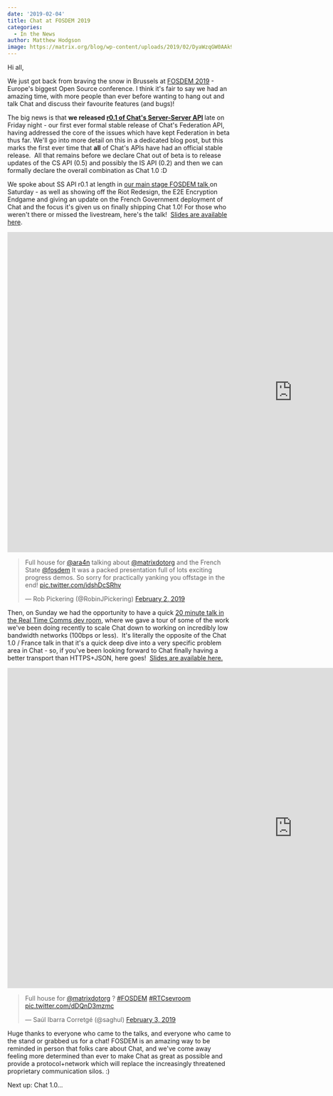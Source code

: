 ```yaml
---
date: '2019-02-04'
title: Chat at FOSDEM 2019
categories:
  - In the News
author: Matthew Hodgson
image: https://matrix.org/blog/wp-content/uploads/2019/02/DyaWzqGW0AAk9pd.jpg
---
```


Hi all,

We just got back from braving the snow in Brussels at <a href="https://fosdem.org/2019/">FOSDEM 2019</a> - Europe's biggest Open Source conference. I think it's fair to say we had an amazing time, with more people than ever before wanting to hang out and talk Chat and discuss their favourite features (and bugs)!

The big news is that <strong>we released <a href="/docs/spec/server_server/r0.1.0.html">r0.1 of Chat's Server-Server API</a> </strong>late on Friday night - our first ever formal stable release of Chat's Federation API, having addressed the core of the issues which have kept Federation in beta thus far. We'll go into more detail on this in a dedicated blog post, but this marks the first ever time that <strong>all</strong> of Chat's APIs have had an official stable release.  All that remains before we declare Chat out of beta is to release updates of the CS API (0.5) and possibly the IS API (0.2) and then we can formally declare the overall combination as Chat 1.0 :D

We spoke about SS API r0.1 at length in <a href="https://fosdem.org/2019/schedule/event/matrix_french_state/">our main stage FOSDEM talk </a>on Saturday - as well as showing off the Riot Redesign, the E2E Encryption Endgame and giving an update on the French Government deployment of Chat and the focus it's given us on finally shipping Chat 1.0! For those who weren't there or missed the livestream, here's the talk!  <a href="/blog/wp-content/uploads/2019/02/2019-02-01-FOSDEM-Chat-1.0.pdf">Slides are available here</a>.

<div class="video-container"><iframe src="https://www.youtube.com/embed/C2eE7rCUKlE" width="1280" height="720" frameBorder="0" allowFullScreen="allowfullscreen"></iframe></div>

<blockquote class="twitter-tweet" data-lang="en"><p lang="en" dir="ltr">Full house for <a href="https://twitter.com/ara4n?ref_src=twsrc%5Etfw">@ara4n</a> talking about <a href="https://twitter.com/matrixdotorg?ref_src=twsrc%5Etfw">@matrixdotorg</a> and the French State <a href="https://twitter.com/fosdem?ref_src=twsrc%5Etfw">@fosdem</a> It was a packed presentation full of lots exciting progress demos. So sorry for practically yanking you offstage in the end! <a href="https://t.co/idshDcSRhv">pic.twitter.com/idshDcSRhv</a></p>&mdash; Rob Pickering (@RobinJPickering) <a href="https://twitter.com/RobinJPickering/status/1091725803715481607?ref_src=twsrc%5Etfw">February 2, 2019</a></blockquote>
<script async src="https://platform.twitter.com/widgets.js" charset="utf-8"></script>

Then, on Sunday we had the opportunity to have a quick <a href="https://fosdem.org/2019/schedule/event/matrix/">20 minute talk in the Real Time Comms dev room</a>, where we gave a tour of some of the work we've been doing recently to scale Chat down to working on incredibly low bandwidth networks (100bps or less).  It's literally the opposite of the Chat 1.0 / France talk in that it's a quick deep dive into a very specific problem area in Chat - so, if you've been looking forward to Chat finally having a better transport than HTTPS+JSON, here goes!  <a href="/blog/wp-content/uploads/2019/02/2019-02-03-FOSDEM-Low-Bandwidth.pdf">Slides are available here.</a>

<div class="video-container"><iframe src="https://www.youtube.com/embed/DZBvy4abB1o" width="1280" height="720" frameBorder="0" allowFullScreen="allowfullscreen"><span data-mce-type="bookmark" style="display: inline-block; width: 0px; overflow: hidden; line-height: 0;" class="mce_SELRES_start">﻿</span>
</iframe></div>

<blockquote class="twitter-tweet" data-lang="en"><p lang="en" dir="ltr">Full house for <a href="https://twitter.com/matrixdotorg?ref_src=twsrc%5Etfw">@matrixdotorg</a> ? <a href="https://twitter.com/hashtag/FOSDEM?src=hash&amp;ref_src=twsrc%5Etfw">#FOSDEM</a> <a href="https://twitter.com/hashtag/RTCsevroom?src=hash&amp;ref_src=twsrc%5Etfw">#RTCsevroom</a> <a href="https://t.co/dDQnD3mzmc">pic.twitter.com/dDQnD3mzmc</a></p>&mdash; Saúl Ibarra Corretgé (@saghul) <a href="https://twitter.com/saghul/status/1091995116649267201?ref_src=twsrc%5Etfw">February 3, 2019</a></blockquote>
<script async src="https://platform.twitter.com/widgets.js" charset="utf-8"></script>

Huge thanks to everyone who came to the talks, and everyone who came to the stand or grabbed us for a chat! FOSDEM is an amazing way to be reminded in person that folks care about Chat, and we've come away feeling more determined than ever to make Chat as great as possible and provide a protocol+network which will replace the increasingly threatened proprietary communication silos. :)

Next up: Chat 1.0...
